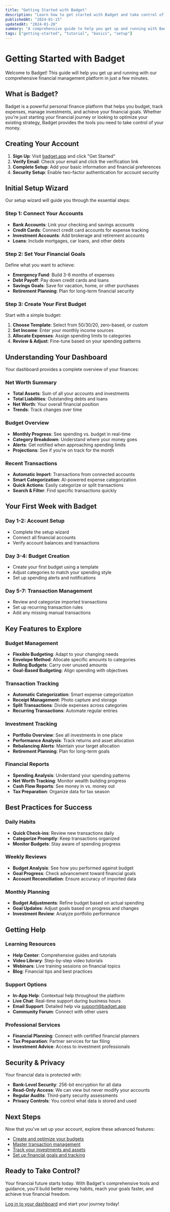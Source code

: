 ```yaml
---
title: "Getting Started with Badget"
description: "Learn how to get started with Badget and take control of your personal finances."
publishedAt: "2024-01-15"
updatedAt: "2024-01-20"
summary: "A comprehensive guide to help you get up and running with Badget's financial management tools quickly."
tags: ["getting-started", "tutorial", "basics", "setup"]
---
```


# Getting Started with Badget

Welcome to Badget! This guide will help you get up and running with our comprehensive financial management platform in just a few minutes.

## What is Badget?

Badget is a powerful personal finance platform that helps you budget, track expenses, manage investments, and achieve your financial goals. Whether you're just starting your financial journey or looking to optimize your existing strategy, Badget provides the tools you need to take control of your money.

## Creating Your Account

1. **Sign Up**: Visit [badget.app](https://badget.app) and click "Get Started"
2. **Verify Email**: Check your email and click the verification link
3. **Complete Setup**: Add your basic information and financial preferences
4. **Security Setup**: Enable two-factor authentication for account security

## Initial Setup Wizard

Our setup wizard will guide you through the essential steps:

### Step 1: Connect Your Accounts

- **Bank Accounts**: Link your checking and savings accounts
- **Credit Cards**: Connect credit card accounts for expense tracking
- **Investment Accounts**: Add brokerage and retirement accounts
- **Loans**: Include mortgages, car loans, and other debts

### Step 2: Set Your Financial Goals

Define what you want to achieve:

- **Emergency Fund**: Build 3-6 months of expenses
- **Debt Payoff**: Pay down credit cards and loans
- **Savings Goals**: Save for vacation, home, or other purchases
- **Retirement Planning**: Plan for long-term financial security

### Step 3: Create Your First Budget

Start with a simple budget:

1. **Choose Template**: Select from 50/30/20, zero-based, or custom
2. **Set Income**: Enter your monthly income sources
3. **Allocate Expenses**: Assign spending limits to categories
4. **Review & Adjust**: Fine-tune based on your spending patterns

## Understanding Your Dashboard

Your dashboard provides a complete overview of your finances:

### Net Worth Summary
- **Total Assets**: Sum of all your accounts and investments
- **Total Liabilities**: Outstanding debts and loans
- **Net Worth**: Your overall financial position
- **Trends**: Track changes over time

### Budget Overview
- **Monthly Progress**: See spending vs. budget in real-time
- **Category Breakdown**: Understand where your money goes
- **Alerts**: Get notified when approaching spending limits
- **Projections**: See if you're on track for the month

### Recent Transactions
- **Automatic Import**: Transactions from connected accounts
- **Smart Categorization**: AI-powered expense categorization
- **Quick Actions**: Easily categorize or split transactions
- **Search & Filter**: Find specific transactions quickly

## Your First Week with Badget

### Day 1-2: Account Setup
- Complete the setup wizard
- Connect all financial accounts
- Verify account balances and transactions

### Day 3-4: Budget Creation
- Create your first budget using a template
- Adjust categories to match your spending style
- Set up spending alerts and notifications

### Day 5-7: Transaction Management
- Review and categorize imported transactions
- Set up recurring transaction rules
- Add any missing manual transactions

## Key Features to Explore

### Budget Management
- **Flexible Budgeting**: Adapt to your changing needs
- **Envelope Method**: Allocate specific amounts to categories
- **Rolling Budgets**: Carry over unused amounts
- **Goal-Based Budgeting**: Align spending with objectives

### Transaction Tracking
- **Automatic Categorization**: Smart expense categorization
- **Receipt Management**: Photo capture and storage
- **Split Transactions**: Divide expenses across categories
- **Recurring Transactions**: Automate regular entries

### Investment Tracking
- **Portfolio Overview**: See all investments in one place
- **Performance Analysis**: Track returns and asset allocation
- **Rebalancing Alerts**: Maintain your target allocation
- **Retirement Planning**: Plan for long-term goals

### Financial Reports
- **Spending Analysis**: Understand your spending patterns
- **Net Worth Tracking**: Monitor wealth building progress
- **Cash Flow Reports**: See money in vs. money out
- **Tax Preparation**: Organize data for tax season

## Best Practices for Success

### Daily Habits
- **Quick Check-ins**: Review new transactions daily
- **Categorize Promptly**: Keep transactions organized
- **Monitor Budgets**: Stay aware of spending progress

### Weekly Reviews
- **Budget Analysis**: See how you performed against budget
- **Goal Progress**: Check advancement toward financial goals
- **Account Reconciliation**: Ensure accuracy of imported data

### Monthly Planning
- **Budget Adjustments**: Refine budget based on actual spending
- **Goal Updates**: Adjust goals based on progress and changes
- **Investment Review**: Analyze portfolio performance

## Getting Help

### Learning Resources
- **Help Center**: Comprehensive guides and tutorials
- **Video Library**: Step-by-step video tutorials
- **Webinars**: Live training sessions on financial topics
- **Blog**: Financial tips and best practices

### Support Options
- **In-App Help**: Contextual help throughout the platform
- **Live Chat**: Real-time support during business hours
- **Email Support**: Detailed help via support@badget.app
- **Community Forum**: Connect with other users

### Professional Services
- **Financial Planning**: Connect with certified financial planners
- **Tax Preparation**: Partner services for tax filing
- **Investment Advice**: Access to investment professionals

## Security & Privacy

Your financial data is protected with:

- **Bank-Level Security**: 256-bit encryption for all data
- **Read-Only Access**: We can view but never modify your accounts
- **Regular Audits**: Third-party security assessments
- **Privacy Controls**: You control what data is stored and used

## Next Steps

Now that you've set up your account, explore these advanced features:

- [Create and optimize your budgets](/help/budget-management)
- [Master transaction management](/help/transactions)
- [Track your investments and assets](/help/assets-investments)
- [Set up financial goals and tracking](/help/goal-setting)

## Ready to Take Control?

Your financial future starts today. With Badget's comprehensive tools and guidance, you'll build better money habits, reach your goals faster, and achieve true financial freedom.

[Log in to your dashboard](https://app.badget.app) and start your journey today!